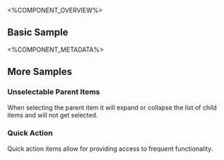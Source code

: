 
<%COMPONENT_OVERVIEW%>

## Basic Sample
<Basic />

<%COMPONENT_METADATA%>

## More Samples

### Unselectable Parent Items
When selecting the parent item it will expand or collapse the list of child items and will not get selected.

<UnselectableParentItems />

### Quick Action
Quick action items allow for providing access to frequent functionality.

<QuickAction />

